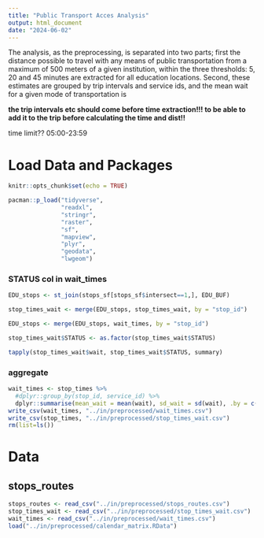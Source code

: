 ```yaml
---
title: "Public Transport Acces Analysis"
output: html_document
date: "2024-06-02"
---
```


The analysis, as the preprocessing, is separated into two parts; first the distance possible to travel with any means of public transportation from a maximum of 500 meters of a given institution, within the three thresholds: 5, 20 and 45 minutes are extracted for all education locations. Second, these estimates are grouped by trip intervals and service ids, and the mean wait for a given mode of transportation is 

**the trip intervals etc should come before time extraction!!! to be able to add it to the trip before calculating the time and dist!!**

time limit?? 05:00-23:59



# Load Data and Packages
```r
knitr::opts_chunk$set(echo = TRUE)
```

```r
pacman::p_load("tidyverse", 
               "readxl", 
               "stringr", 
               "raster", 
               "sf", 
               "mapview", 
               "plyr", 
               "geodata", 
               "lwgeom")

```

### STATUS col in wait_times
```r
EDU_stops <- st_join(stops_sf[stops_sf$intersect==1,], EDU_BUF)

stop_times_wait <- merge(EDU_stops, stop_times_wait, by = "stop_id")

EDU_stops <- merge(EDU_stops, wait_times, by = "stop_id")
```

```r
stop_times_wait$STATUS <- as.factor(stop_times_wait$STATUS)

tapply(stop_times_wait$wait, stop_times_wait$STATUS, summary) 

```

### aggregate 

```r
wait_times <- stop_times %>% 
  #dplyr::group_by(stop_id, service_id) %>% 
  dplyr::summarise(mean_wait = mean(wait), sd_wait = sd(wait), .by = c(stop_id, service_id))
write_csv(wait_times, "../in/preprocessed/wait_times.csv")
write_csv(stop_times, "../in/preprocessed/stop_times_wait.csv")
rm(list=ls())
```


# Data 



## stops_routes
```r
stops_routes <- read_csv("../in/preprocessed/stops_routes.csv")
stop_times_wait <- read_csv("../in/preprocessed/stop_times_wait.csv")
wait_times <- read_csv("../in/preprocessed/wait_times.csv")
load("../in/preprocessed/calendar_matrix.RData")
```
